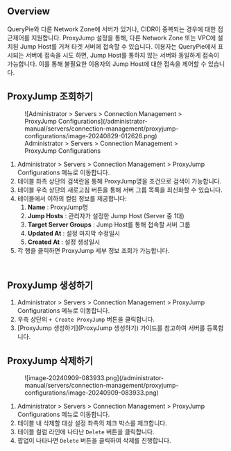 ## Overview

QueryPie와 다른 Network Zone에 서버가 있거나, CIDR이 중복되는 경우에 대한 접근제어를 지원합니다. ProxyJump 설정을 통해, 다른 Network Zone 또는 VPC에 설치된 Jump Host를 거쳐 타겟 서버에 접속할 수 있습니다. 이용자는 QueryPie에서 표시되는 서버에 접속을 시도 하면, Jump Host를 통하지 않는 서버와 동일하게 접속이 가능합니다. 이를 통해 불필요한 이용자의 Jump Host에 대한 접속을 제어할 수 있습니다.


## ProxyJump 조회하기

<figure data-layout="center" data-align="center">
![Administrator &gt; Servers &gt; Connection Management &gt; ProxyJump Configurations](/administrator-manual/servers/connection-management/proxyjump-configurations/image-20240829-012626.png)
<figcaption>
Administrator &gt; Servers &gt; Connection Management &gt; ProxyJump Configurations
</figcaption>
</figure>

1. Administrator &gt; Servers &gt; Connection Management &gt; ProxyJump Configurations 메뉴로 이동합니다.
2. 테이블 좌측 상단의 검색란을 통해 ProxyJump명을 조건으로 검색이 가능합니다.
3. 테이블 우측 상단의 새로고침 버튼을 통해 서버 그룹 목록을 최신화할 수 있습니다.
4. 테이블에서 이하의 컬럼 정보를 제공합니다:
    1.  **Name**  : ProxyJump명
    2.  **Jump Hosts**  : 관리자가 설정한 Jump Host (Server 중 1대)
    3.  **Target Server Groups**  : Jump Host를 통해 접속할 서버 그룹
    4.  **Updated At** : 설정 마지막 수정일시
    5.  **Created At**  : 설정 생성일시
5. 각 행을 클릭하면 ProxyJump 세부 정보 조회가 가능합니다.

## <br/>ProxyJump 생성하기

1. Administrator &gt; Servers &gt; Connection Management &gt; ProxyJump Configurations 메뉴로 이동합니다.
2. 우측 상단의 `+ Create ProxyJump` 버튼을 클릭합니다.
3. [ProxyJump 생성하기](ProxyJump 생성하기) 가이드를 참고하여 서버를 등록합니다.


## ProxyJump 삭제하기

<figure data-layout="center" data-align="center">
![image-20240909-083933.png](/administrator-manual/servers/connection-management/proxyjump-configurations/image-20240909-083933.png)
</figure>

1. Administrator &gt; Servers &gt; Connection Management &gt; ProxyJump Configurations 메뉴로 이동합니다.
2. 테이블 내 삭제할 대상 설정 좌측의 체크 박스를 체크합니다.
3. 테이블 컬럼 라인에 나타난 `Delete` 버튼을 클릭합니다.
4. 팝업이 나타나면 `Delete` 버튼을 클릭하여 삭제를 진행합니다.
